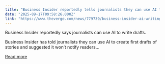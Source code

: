 ```yaml
---
title: "Business Insider reportedly tells journalists they can use AI to draft stories"
date: "2025-09-17T09:58:26.000Z"
link: "https://www.theverge.com/news/779739/business-insider-ai-writing-stories"
---
```


Business Insider reportedly says journalists can use AI to write drafts.	

Business Insider has told journalists they can use AI to create first drafts of stories and suggested it won’t notify readers...

[Read more](https://www.theverge.com/news/779739/business-insider-ai-writing-stories)
